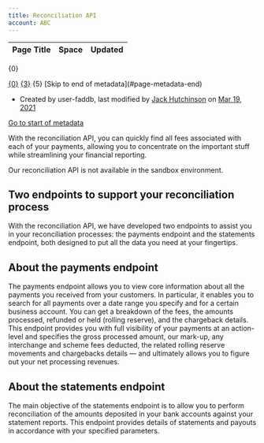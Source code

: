 ```yaml
---
title: Reconciliation API
account: ABC
---
```


<table class="aui"> <thead> <tr class="header"> <th class="search-result-title">Page Title</th> <th class="search-result-space">Space</th> <th class="search-result-date">Updated</th> </tr> </thead> </table> <p class="search-result-count">{0}</p> <tr class="search-result"> <td class="search-result-title"><a href="{1}" class="content-type-{2}"><span>{0}</span></a></td> <td class="search-result-space"><a class="space" href="/display/{4}/" title="{3}">{3}</a></td> <td class="search-result-date"><span class="date" title="{6}">{5}</span></td> </tr> [Skip to end of metadata](#page-metadata-end)

*   Created by user-faddb, last modified by [Jack Hutchinson](    /display/~jack.hutchinson
    ) on [Mar 19, 2021](/pages/diffpagesbyversion.action?pageId=2785477&selectedPageVersions=1&selectedPageVersions=2 "Show changes")

[Go to start of metadata](#page-metadata-start)

With the reconciliation API, you can quickly find all fees associated with each of your payments, allowing you to concentrate on the important stuff while streamlining your financial reporting.

Our reconciliation API is not available in the sandbox environment.

Two endpoints to support your reconciliation process
----------------------------------------------------

With the reconciliation API, we have developed two endpoints to assist you in your reconciliation processes: the payments endpoint and the statements endpoint, both designed to put all the data you need at your fingertips.

About the payments endpoint
---------------------------

The payments endpoint allows you to view core information about all the payments you received from your customers. In particular, it enables you to search for all payments over a date range you specify and for a certain business account. You can get a breakdown of the fees, the amounts processed, refunded or held (rolling reserve), and the chargeback details. This endpoint provides you with full visibility of your payments at an action-level and specifies the gross processed amount, our mark-up, any interchange and scheme fees deducted, the related rolling reserve movements and chargebacks details — and ultimately allows you to figure out your net processing revenues.

About the statements endpoint
-----------------------------

The main objective of the statements endpoint is to allow you to perform reconciliation of the amounts deposited in your bank accounts against your statement reports. This endpoint provides details of statements and payouts in accordance with your specified parameters. 
